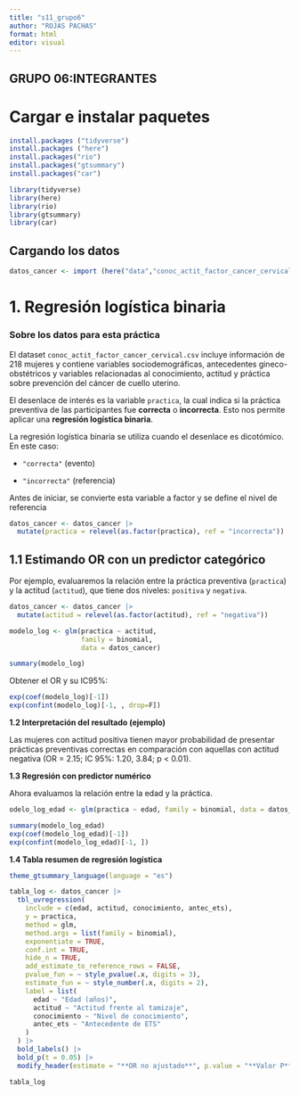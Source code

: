 ---
title: "s11_grupo6"
author: "ROJAS PACHAS"
format: html
editor: visual
---

## GRUPO 06:INTEGRANTES

# Cargar e instalar paquetes

```{r}
install.packages ("tidyverse")
install.packages ("here")
install.packages("rio")
install.packages("gtsummary")
install.packages("car")
```

```{r}
library(tidyverse)
library(here)
library(rio)
library(gtsummary)
library(car)
```

## Cargando los datos

```{r}
datos_cancer <- import (here("data","conoc_actit_factor_cancer_cervical.csv"))
```

# 1. Regresión logística binaria

### Sobre los datos para esta práctica

El dataset `conoc_actit_factor_cancer_cervical.csv` incluye información de 218 mujeres y contiene variables sociodemográficas, antecedentes gineco-obstétricos y variables relacionadas al conocimiento, actitud y práctica sobre prevención del cáncer de cuello uterino.

El desenlace de interés es la variable `practica`, la cual indica si la práctica preventiva de las participantes fue **correcta** o **incorrecta**. Esto nos permite aplicar una **regresión logística binaria**.

La regresión logística binaria se utiliza cuando el desenlace es dicotómico. En este caso:

-   `"correcta"` (evento)

-   `"incorrecta"` (referencia)

Antes de iniciar, se convierte esta variable a factor y se define el nivel de referencia

```{r}
datos_cancer <- datos_cancer |> 
  mutate(practica = relevel(as.factor(practica), ref = "incorrecta"))
```

## **1.1 Estimando OR con un predictor categórico**

Por ejemplo, evaluaremos la relación entre la práctica preventiva (`practica`) y la actitud (`actitud`), que tiene dos niveles: `positiva` y `negativa`.

```{r}
datos_cancer <- datos_cancer |> 
  mutate(actitud = relevel(as.factor(actitud), ref = "negativa"))

modelo_log <- glm(practica ~ actitud,
                  family = binomial, 
                  data = datos_cancer)

summary(modelo_log)
```

Obtener el OR y su IC95%:

```{r}
exp(coef(modelo_log)[-1])
exp(confint(modelo_log)[-1, , drop=F])
```

**1.2 Interpretación del resultado (ejemplo)**

Las mujeres con actitud positiva tienen mayor probabilidad de presentar prácticas preventivas correctas en comparación con aquellas con actitud negativa (OR = 2.15; IC 95%: 1.20, 3.84; p \< 0.01).

**1.3 Regresión con predictor numérico**

Ahora evaluamos la relación entre la edad y la práctica.

```{r}
odelo_log_edad <- glm(practica ~ edad, family = binomial, data = datos_cancer)

summary(modelo_log_edad)
exp(coef(modelo_log_edad)[-1])
exp(confint(modelo_log_edad)[-1, ])
```

**1.4 Tabla resumen de regresión logística**

```{r}
theme_gtsummary_language(language = "es")

tabla_log <- datos_cancer |>
  tbl_uvregression(
    include = c(edad, actitud, conocimiento, antec_ets),
    y = practica,
    method = glm,
    method.args = list(family = binomial),
    exponentiate = TRUE,
    conf.int = TRUE,
    hide_n = TRUE,
    add_estimate_to_reference_rows = FALSE,
    pvalue_fun = ~ style_pvalue(.x, digits = 3),
    estimate_fun = ~ style_number(.x, digits = 2),
    label = list(
      edad ~ "Edad (años)",
      actitud ~ "Actitud frente al tamizaje",
      conocimiento ~ "Nivel de conocimiento",
      antec_ets ~ "Antecedente de ETS"
    )
  ) |>
  bold_labels() |>
  bold_p(t = 0.05) |>
  modify_header(estimate = "**OR no ajustado**", p.value = "**Valor P**")

tabla_log
```
